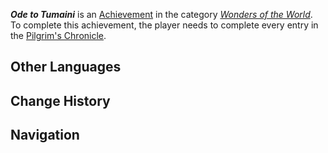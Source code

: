{{Achievement Infobox
|id           = 84328
|order id     = 5107
|category     = Wonders of the World
|description  = As the Pilgrim's Chronicle fills with memories, the story of Natlan marches on...
|requirements = Complete every entry in the [[Pilgrim's Chronicle]]
|primogems    = 20
|tracking     = 
|topic        =
|type         = 
|hidden       = 1
|set          = 
}}
'''''Ode to Tumaini''''' is an [[Achievement]] in the category ''[[Wonders of the World]]''. To complete this achievement, the player needs to complete every entry in the [[Pilgrim's Chronicle]].

<!--
==Gameplay Notes==
*

==Gallery==
{{Preview
|size=300px
|file=
|caption=
}}

==Video Guides==
{{EVT
|video1   = 
|caption1 = 
}}
==Trivia==
* 
-->
==Other Languages==
{{Other Languages
|en       = Ode to Tumaini
|zhs      = 「杜麦尼」的诗篇
|zhs_rm   = 
|zht      = 「杜麥尼」的詩篇
|zht_rm   = 
|zh_tl    = 
|ja       = 「トゥマイニ」の詩
|ja_rm    = Toomaini no Shi
|ja_tl    = Tumaini's Ode
|ko       = 「투마이니」의 시
|ko_tl    = Tumaini's Ode
|es       = Oda a Tumaini
|es_tl    = Ode to Tumaini
|fr       = Ode à Tumaini
|fr_tl    = Ode to Tumaini
|ru       = Ода Тумайни
|ru_tl    = 
|th       = บทกวีแห่ง "Tumaini"
|th_rm    = 
|th_tl    = 
|vi       = Áng Thơ "Tumaini"
|vi_tl    = 
|de       = Gedicht von Tumaini
|de_tl    = 
|id       = Puji-Pujian untuk Tumaini
|id_tl    = 
|pt       = Ode a Tumaini
|pt_tl    = 
|tr       = Tumaini'ye Övgü
|tr_tl    = 
|it       = Ode a Tumaini
|it_tl    = 
}}

==Change History==
{{Change History|5.5}}

<!--
==References==
{{Reflist}}
-->
==Navigation==
{{Achievement Navbox}}